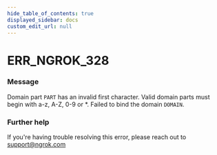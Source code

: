 ```yaml
---
hide_table_of_contents: true
displayed_sidebar: docs
custom_edit_url: null
---
```



# ERR_NGROK_328

### Message
Domain part `PART` has an invalid first character. Valid domain parts must begin with a-z, A-Z, 0-9 or *. Failed to bind the domain `DOMAIN`.

### Further help
If you're having trouble resolving this error, please reach out to [support@ngrok.com](mailto:support@ngrok.com?subject=Help%20with%20ERR_NGROK_328)


<ErrorDetails error='err_ngrok_328' />

